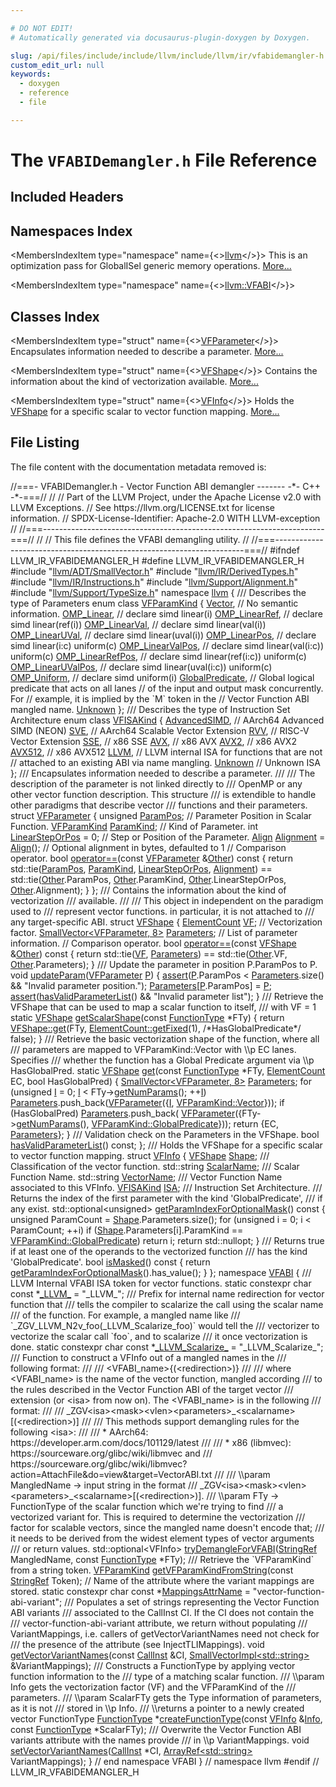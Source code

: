 ```yaml
---

# DO NOT EDIT!
# Automatically generated via docusaurus-plugin-doxygen by Doxygen.

slug: /api/files/include/include/llvm/include/llvm/ir/vfabidemangler-h
custom_edit_url: null
keywords:
  - doxygen
  - reference
  - file

---
```





# The `VFABIDemangler.h` File Reference

<DoxygenPage pluginConfig={pluginConfig}>



## Included Headers

<IncludesList>
<IncludesListItem
  filePath="llvm/ADT/SmallVector.h"
  permalink="/docs/api/files/include/include/llvm/include/llvm/adt/smallvector-h"
  isLocal="true" />
<IncludesListItem
  filePath="llvm/IR/DerivedTypes.h"
  permalink="/docs/api/files/include/include/llvm/include/llvm/ir/derivedtypes-h"
  isLocal="true" />
<IncludesListItem
  filePath="llvm/IR/Instructions.h"
  permalink="/docs/api/files/include/include/llvm/include/llvm/ir/instructions-h"
  isLocal="true" />
<IncludesListItem
  filePath="llvm/Support/Alignment.h"
  permalink="/docs/api/files/include/include/llvm/include/llvm/support/alignment-h"
  isLocal="true" />
<IncludesListItem
  filePath="llvm/Support/TypeSize.h"
  permalink="/docs/api/files/include/include/llvm/include/llvm/support/typesize-h"
  isLocal="true" />
</IncludesList>

## Namespaces Index

<MembersIndex>

<MembersIndexItem
  type="namespace"
  name={<><a href="/docs/api/namespaces/llvm">llvm</a></>}>
This is an optimization pass for GlobalISel generic memory operations. <a href="/docs/api/namespaces/llvm/#details">More...</a>
</MembersIndexItem>

<MembersIndexItem
  type="namespace"
  name={<><a href="/docs/api/namespaces/llvm/vfabi">llvm::VFABI</a></>}>
</MembersIndexItem>

</MembersIndex>

## Classes Index

<MembersIndex>

<MembersIndexItem
  type="struct"
  name={<><a href="/docs/api/structs/llvm/vfparameter">VFParameter</a></>}>
Encapsulates information needed to describe a parameter. <a href="/docs/api/structs/llvm/vfparameter/#details">More...</a>
</MembersIndexItem>

<MembersIndexItem
  type="struct"
  name={<><a href="/docs/api/structs/llvm/vfshape">VFShape</a></>}>
Contains the information about the kind of vectorization available. <a href="/docs/api/structs/llvm/vfshape/#details">More...</a>
</MembersIndexItem>

<MembersIndexItem
  type="struct"
  name={<><a href="/docs/api/structs/llvm/vfinfo">VFInfo</a></>}>
Holds the <a href="/docs/api/structs/llvm/vfshape">VFShape</a> for a specific scalar to vector function mapping. <a href="/docs/api/structs/llvm/vfinfo/#details">More...</a>
</MembersIndexItem>

</MembersIndex>


## File Listing

The file content with the documentation metadata removed is:

<ProgramListing>

<Link id="l00001" /><CodeLine lineNumber="1"><Highlight kind="comment">//===- VFABIDemangler.h - Vector Function ABI demangler ------- -&#42;- C++ -&#42;-===//</Highlight><Highlight kind="normal"></Highlight></CodeLine>
<Link id="l00002" /><CodeLine lineNumber="2"><Highlight kind="normal"></Highlight><Highlight kind="comment">//</Highlight><Highlight kind="normal"></Highlight></CodeLine>
<Link id="l00003" /><CodeLine lineNumber="3"><Highlight kind="normal"></Highlight><Highlight kind="comment">// Part of the LLVM Project, under the Apache License v2.0 with LLVM Exceptions.</Highlight><Highlight kind="normal"></Highlight></CodeLine>
<Link id="l00004" /><CodeLine lineNumber="4"><Highlight kind="normal"></Highlight><Highlight kind="comment">// See https://llvm.org/LICENSE.txt for license information.</Highlight><Highlight kind="normal"></Highlight></CodeLine>
<Link id="l00005" /><CodeLine lineNumber="5"><Highlight kind="normal"></Highlight><Highlight kind="comment">// SPDX-License-Identifier: Apache-2.0 WITH LLVM-exception</Highlight><Highlight kind="normal"></Highlight></CodeLine>
<Link id="l00006" /><CodeLine lineNumber="6"><Highlight kind="normal"></Highlight><Highlight kind="comment">//</Highlight><Highlight kind="normal"></Highlight></CodeLine>
<Link id="l00007" /><CodeLine lineNumber="7"><Highlight kind="normal"></Highlight><Highlight kind="comment">//===----------------------------------------------------------------------===//</Highlight><Highlight kind="normal"></Highlight></CodeLine>
<Link id="l00008" /><CodeLine lineNumber="8"><Highlight kind="normal"></Highlight><Highlight kind="comment">//</Highlight><Highlight kind="normal"></Highlight></CodeLine>
<Link id="l00009" /><CodeLine lineNumber="9"><Highlight kind="normal"></Highlight><Highlight kind="comment">// This file defines the VFABI demangling utility.</Highlight><Highlight kind="normal"></Highlight></CodeLine>
<Link id="l00010" /><CodeLine lineNumber="10"><Highlight kind="normal"></Highlight><Highlight kind="comment">//</Highlight><Highlight kind="normal"></Highlight></CodeLine>
<Link id="l00011" /><CodeLine lineNumber="11"><Highlight kind="normal"></Highlight><Highlight kind="comment">//===----------------------------------------------------------------------===//</Highlight><Highlight kind="normal"></Highlight></CodeLine>
<Link id="l00012" /><CodeLine lineNumber="12"><Highlight kind="normal"></Highlight></CodeLine>
<Link id="l00013" /><CodeLine lineNumber="13"><Highlight kind="normal"></Highlight><Highlight kind="preprocessor">#ifndef LLVM&#95;IR&#95;VFABIDEMANGLER&#95;H</Highlight><Highlight kind="normal"></Highlight></CodeLine>
<Link id="l00014" /><CodeLine lineNumber="14"><Highlight kind="normal"></Highlight><Highlight kind="preprocessor">#define LLVM&#95;IR&#95;VFABIDEMANGLER&#95;H</Highlight><Highlight kind="normal"></Highlight></CodeLine>
<Link id="l00015" /><CodeLine lineNumber="15"><Highlight kind="normal"></Highlight></CodeLine>
<Link id="l00016" /><CodeLine lineNumber="16"><Highlight kind="normal"></Highlight><Highlight kind="preprocessor">#include &quot;<a href="/docs/api/files/include/include/llvm/include/llvm/adt/smallvector-h">llvm/ADT/SmallVector.h</a>&quot;</Highlight><Highlight kind="normal"></Highlight></CodeLine>
<Link id="l00017" /><CodeLine lineNumber="17"><Highlight kind="normal"></Highlight><Highlight kind="preprocessor">#include &quot;<a href="/docs/api/files/include/include/llvm/include/llvm/ir/derivedtypes-h">llvm/IR/DerivedTypes.h</a>&quot;</Highlight><Highlight kind="normal"></Highlight></CodeLine>
<Link id="l00018" /><CodeLine lineNumber="18"><Highlight kind="normal"></Highlight><Highlight kind="preprocessor">#include &quot;<a href="/docs/api/files/include/include/llvm/include/llvm/ir/instructions-h">llvm/IR/Instructions.h</a>&quot;</Highlight><Highlight kind="normal"></Highlight></CodeLine>
<Link id="l00019" /><CodeLine lineNumber="19"><Highlight kind="normal"></Highlight><Highlight kind="preprocessor">#include &quot;<a href="/docs/api/files/include/include/llvm/include/llvm/support/alignment-h">llvm/Support/Alignment.h</a>&quot;</Highlight><Highlight kind="normal"></Highlight></CodeLine>
<Link id="l00020" /><CodeLine lineNumber="20"><Highlight kind="normal"></Highlight><Highlight kind="preprocessor">#include &quot;<a href="/docs/api/files/include/include/llvm/include/llvm/support/typesize-h">llvm/Support/TypeSize.h</a>&quot;</Highlight><Highlight kind="normal"></Highlight></CodeLine>
<Link id="l00021" /><CodeLine lineNumber="21"><Highlight kind="normal"></Highlight></CodeLine>
<Link id="l00022" /><CodeLine lineNumber="22"><Highlight kind="normal"></Highlight><Highlight kind="keyword">namespace </Highlight><Highlight kind="normal"><a href="/docs/api/namespaces/llvm">llvm</a> &#123;</Highlight></CodeLine>
<Link id="l00023" /><CodeLine lineNumber="23"><Highlight kind="normal"></Highlight><Highlight kind="comment"></Highlight></CodeLine>
<Link id="l00024" /><CodeLine lineNumber="24"><Highlight kind="comment">/// Describes the type of Parameters</Highlight><Highlight kind="normal"></Highlight></CodeLine>
<Link id="l00025" /><CodeLine lineNumber="25" lineLink="/docs/api/namespaces/llvm/#add480f2ed87faa59c16d4c01ffb4bf39"><Highlight kind="normal"></Highlight><Highlight kind="keyword">enum class</Highlight><Highlight kind="normal"> <a href="/docs/api/namespaces/llvm/#add480f2ed87faa59c16d4c01ffb4bf39">VFParamKind</a> &#123;</Highlight></CodeLine>
<Link id="l00026" /><CodeLine lineNumber="26" lineLink="/docs/api/namespaces/llvm/#add480f2ed87faa59c16d4c01ffb4bf39a57dea6f5039281b7fee517fc43bf3110"><Highlight kind="normal">  <a href="/docs/api/namespaces/llvm/#add480f2ed87faa59c16d4c01ffb4bf39a57dea6f5039281b7fee517fc43bf3110">Vector</a>,            </Highlight><Highlight kind="comment">// No semantic information.</Highlight><Highlight kind="normal"></Highlight></CodeLine>
<Link id="l00027" /><CodeLine lineNumber="27" lineLink="/docs/api/namespaces/llvm/#add480f2ed87faa59c16d4c01ffb4bf39a16454c62ab71c641dedda0971980c9d5"><Highlight kind="normal">  <a href="/docs/api/namespaces/llvm/#add480f2ed87faa59c16d4c01ffb4bf39a16454c62ab71c641dedda0971980c9d5">OMP&#95;Linear</a>,        </Highlight><Highlight kind="comment">// declare simd linear(i)</Highlight><Highlight kind="normal"></Highlight></CodeLine>
<Link id="l00028" /><CodeLine lineNumber="28" lineLink="/docs/api/namespaces/llvm/#add480f2ed87faa59c16d4c01ffb4bf39a1177c82a038df4f925f122e45c6da0fa"><Highlight kind="normal">  <a href="/docs/api/namespaces/llvm/#add480f2ed87faa59c16d4c01ffb4bf39a1177c82a038df4f925f122e45c6da0fa">OMP&#95;LinearRef</a>,     </Highlight><Highlight kind="comment">// declare simd linear(ref(i))</Highlight><Highlight kind="normal"></Highlight></CodeLine>
<Link id="l00029" /><CodeLine lineNumber="29" lineLink="/docs/api/namespaces/llvm/#add480f2ed87faa59c16d4c01ffb4bf39a33c412d71677159e382a0a8cd9408d8a"><Highlight kind="normal">  <a href="/docs/api/namespaces/llvm/#add480f2ed87faa59c16d4c01ffb4bf39a33c412d71677159e382a0a8cd9408d8a">OMP&#95;LinearVal</a>,     </Highlight><Highlight kind="comment">// declare simd linear(val(i))</Highlight><Highlight kind="normal"></Highlight></CodeLine>
<Link id="l00030" /><CodeLine lineNumber="30" lineLink="/docs/api/namespaces/llvm/#add480f2ed87faa59c16d4c01ffb4bf39acb8cf9f2514a0c9c419bbe481cd6043c"><Highlight kind="normal">  <a href="/docs/api/namespaces/llvm/#add480f2ed87faa59c16d4c01ffb4bf39acb8cf9f2514a0c9c419bbe481cd6043c">OMP&#95;LinearUVal</a>,    </Highlight><Highlight kind="comment">// declare simd linear(uval(i))</Highlight><Highlight kind="normal"></Highlight></CodeLine>
<Link id="l00031" /><CodeLine lineNumber="31" lineLink="/docs/api/namespaces/llvm/#add480f2ed87faa59c16d4c01ffb4bf39aaec63779faad458a0dc8cbd703de79cd"><Highlight kind="normal">  <a href="/docs/api/namespaces/llvm/#add480f2ed87faa59c16d4c01ffb4bf39aaec63779faad458a0dc8cbd703de79cd">OMP&#95;LinearPos</a>,     </Highlight><Highlight kind="comment">// declare simd linear(i:c) uniform(c)</Highlight><Highlight kind="normal"></Highlight></CodeLine>
<Link id="l00032" /><CodeLine lineNumber="32" lineLink="/docs/api/namespaces/llvm/#add480f2ed87faa59c16d4c01ffb4bf39ab5212d79459110e59ba16ff486f4a75a"><Highlight kind="normal">  <a href="/docs/api/namespaces/llvm/#add480f2ed87faa59c16d4c01ffb4bf39ab5212d79459110e59ba16ff486f4a75a">OMP&#95;LinearValPos</a>,  </Highlight><Highlight kind="comment">// declare simd linear(val(i:c)) uniform(c)</Highlight><Highlight kind="normal"></Highlight></CodeLine>
<Link id="l00033" /><CodeLine lineNumber="33" lineLink="/docs/api/namespaces/llvm/#add480f2ed87faa59c16d4c01ffb4bf39ab411a051b5361e5fecaebbc0c09c5a32"><Highlight kind="normal">  <a href="/docs/api/namespaces/llvm/#add480f2ed87faa59c16d4c01ffb4bf39ab411a051b5361e5fecaebbc0c09c5a32">OMP&#95;LinearRefPos</a>,  </Highlight><Highlight kind="comment">// declare simd linear(ref(i:c)) uniform(c)</Highlight><Highlight kind="normal"></Highlight></CodeLine>
<Link id="l00034" /><CodeLine lineNumber="34" lineLink="/docs/api/namespaces/llvm/#add480f2ed87faa59c16d4c01ffb4bf39a3cb8b4a8b5f2ae8ebd7564386cf178c4"><Highlight kind="normal">  <a href="/docs/api/namespaces/llvm/#add480f2ed87faa59c16d4c01ffb4bf39a3cb8b4a8b5f2ae8ebd7564386cf178c4">OMP&#95;LinearUValPos</a>, </Highlight><Highlight kind="comment">// declare simd linear(uval(i:c)) uniform(c)</Highlight><Highlight kind="normal"></Highlight></CodeLine>
<Link id="l00035" /><CodeLine lineNumber="35" lineLink="/docs/api/namespaces/llvm/#add480f2ed87faa59c16d4c01ffb4bf39acbf35bbdad5d09f9072d0e83e78e90e4"><Highlight kind="normal">  <a href="/docs/api/namespaces/llvm/#add480f2ed87faa59c16d4c01ffb4bf39acbf35bbdad5d09f9072d0e83e78e90e4">OMP&#95;Uniform</a>,       </Highlight><Highlight kind="comment">// declare simd uniform(i)</Highlight><Highlight kind="normal"></Highlight></CodeLine>
<Link id="l00036" /><CodeLine lineNumber="36" lineLink="/docs/api/namespaces/llvm/#add480f2ed87faa59c16d4c01ffb4bf39adf3e3249ad10ccf5bf901eb83c105cc3"><Highlight kind="normal">  <a href="/docs/api/namespaces/llvm/#add480f2ed87faa59c16d4c01ffb4bf39adf3e3249ad10ccf5bf901eb83c105cc3">GlobalPredicate</a>,   </Highlight><Highlight kind="comment">// Global logical predicate that acts on all lanes</Highlight><Highlight kind="normal"></Highlight></CodeLine>
<Link id="l00037" /><CodeLine lineNumber="37"><Highlight kind="normal">                     </Highlight><Highlight kind="comment">// of the input and output mask concurrently. For</Highlight><Highlight kind="normal"></Highlight></CodeLine>
<Link id="l00038" /><CodeLine lineNumber="38"><Highlight kind="normal">                     </Highlight><Highlight kind="comment">// example, it is implied by the &#96;M&#96; token in the</Highlight><Highlight kind="normal"></Highlight></CodeLine>
<Link id="l00039" /><CodeLine lineNumber="39"><Highlight kind="normal">                     </Highlight><Highlight kind="comment">// Vector Function ABI mangled name.</Highlight><Highlight kind="normal"></Highlight></CodeLine>
<Link id="l00040" /><CodeLine lineNumber="40" lineLink="/docs/api/namespaces/llvm/#add480f2ed87faa59c16d4c01ffb4bf39a88183b946cc5f0e8c96b2e66e1c74a7e"><Highlight kind="normal">  <a href="/docs/api/namespaces/llvm/#a0ba893e7dc00f439ef557e79f12e899fa88183b946cc5f0e8c96b2e66e1c74a7e">Unknown</a></Highlight></CodeLine>
<Link id="l00041" /><CodeLine lineNumber="41"><Highlight kind="normal">&#125;;</Highlight></CodeLine>
<Link id="l00042" /><CodeLine lineNumber="42"><Highlight kind="normal"></Highlight><Highlight kind="comment"></Highlight></CodeLine>
<Link id="l00043" /><CodeLine lineNumber="43"><Highlight kind="comment">/// Describes the type of Instruction Set Architecture</Highlight><Highlight kind="normal"></Highlight></CodeLine>
<Link id="l00044" /><CodeLine lineNumber="44" lineLink="/docs/api/namespaces/llvm/#abe2c24a8dc2fb979e8e54e15f088169c"><Highlight kind="normal"></Highlight><Highlight kind="keyword">enum class</Highlight><Highlight kind="normal"> <a href="/docs/api/namespaces/llvm/#abe2c24a8dc2fb979e8e54e15f088169c">VFISAKind</a> &#123;</Highlight></CodeLine>
<Link id="l00045" /><CodeLine lineNumber="45" lineLink="/docs/api/namespaces/llvm/#abe2c24a8dc2fb979e8e54e15f088169ca999042bd3d6c9b2d8946fb6fcb7bf183"><Highlight kind="normal">  <a href="/docs/api/namespaces/llvm/#abe2c24a8dc2fb979e8e54e15f088169ca999042bd3d6c9b2d8946fb6fcb7bf183">AdvancedSIMD</a>, </Highlight><Highlight kind="comment">// AArch64 Advanced SIMD (NEON)</Highlight><Highlight kind="normal"></Highlight></CodeLine>
<Link id="l00046" /><CodeLine lineNumber="46" lineLink="/docs/api/namespaces/llvm/#abe2c24a8dc2fb979e8e54e15f088169ca8a880ec3350518f78cffab1bd18e97ba"><Highlight kind="normal">  <a href="/docs/api/namespaces/llvm/#abe2c24a8dc2fb979e8e54e15f088169ca8a880ec3350518f78cffab1bd18e97ba">SVE</a>,          </Highlight><Highlight kind="comment">// AArch64 Scalable Vector Extension</Highlight><Highlight kind="normal"></Highlight></CodeLine>
<Link id="l00047" /><CodeLine lineNumber="47" lineLink="/docs/api/namespaces/llvm/#abe2c24a8dc2fb979e8e54e15f088169ca2ce62e1cd502db9d1a7a8295164f6584"><Highlight kind="normal">  <a href="/docs/api/namespaces/llvm/#abe2c24a8dc2fb979e8e54e15f088169ca2ce62e1cd502db9d1a7a8295164f6584">RVV</a>,          </Highlight><Highlight kind="comment">// RISC-V Vector Extension</Highlight><Highlight kind="normal"></Highlight></CodeLine>
<Link id="l00048" /><CodeLine lineNumber="48" lineLink="/docs/api/namespaces/llvm/#abe2c24a8dc2fb979e8e54e15f088169ca5fc53fc8197865c63285f74b1e147013"><Highlight kind="normal">  <a href="/docs/api/namespaces/llvm/#abe2c24a8dc2fb979e8e54e15f088169ca5fc53fc8197865c63285f74b1e147013">SSE</a>,          </Highlight><Highlight kind="comment">// x86 SSE</Highlight><Highlight kind="normal"></Highlight></CodeLine>
<Link id="l00049" /><CodeLine lineNumber="49" lineLink="/docs/api/namespaces/llvm/#abe2c24a8dc2fb979e8e54e15f088169ca4863502abea45861b9ed022e66d66cb2"><Highlight kind="normal">  <a href="/docs/api/namespaces/llvm/#abe2c24a8dc2fb979e8e54e15f088169ca4863502abea45861b9ed022e66d66cb2">AVX</a>,          </Highlight><Highlight kind="comment">// x86 AVX</Highlight><Highlight kind="normal"></Highlight></CodeLine>
<Link id="l00050" /><CodeLine lineNumber="50" lineLink="/docs/api/namespaces/llvm/#abe2c24a8dc2fb979e8e54e15f088169caee6ecd3e091cdefd02e783f9b9869388"><Highlight kind="normal">  <a href="/docs/api/namespaces/llvm/#abe2c24a8dc2fb979e8e54e15f088169caee6ecd3e091cdefd02e783f9b9869388">AVX2</a>,         </Highlight><Highlight kind="comment">// x86 AVX2</Highlight><Highlight kind="normal"></Highlight></CodeLine>
<Link id="l00051" /><CodeLine lineNumber="51" lineLink="/docs/api/namespaces/llvm/#abe2c24a8dc2fb979e8e54e15f088169ca5f8acb5068c8c8db7b2a4069bd17d9fd"><Highlight kind="normal">  <a href="/docs/api/namespaces/llvm/#abe2c24a8dc2fb979e8e54e15f088169ca5f8acb5068c8c8db7b2a4069bd17d9fd">AVX512</a>,       </Highlight><Highlight kind="comment">// x86 AVX512</Highlight><Highlight kind="normal"></Highlight></CodeLine>
<Link id="l00052" /><CodeLine lineNumber="52" lineLink="/docs/api/namespaces/llvm/#abe2c24a8dc2fb979e8e54e15f088169ca66a0128ad08b2053e4809e07fe05728c"><Highlight kind="normal">  <a href="/docs/api/namespaces/llvm/#abe2c24a8dc2fb979e8e54e15f088169ca66a0128ad08b2053e4809e07fe05728c">LLVM</a>,         </Highlight><Highlight kind="comment">// LLVM internal ISA for functions that are not</Highlight><Highlight kind="normal"></Highlight></CodeLine>
<Link id="l00053" /><CodeLine lineNumber="53"><Highlight kind="normal">  </Highlight><Highlight kind="comment">// attached to an existing ABI via name mangling.</Highlight><Highlight kind="normal"></Highlight></CodeLine>
<Link id="l00054" /><CodeLine lineNumber="54" lineLink="/docs/api/namespaces/llvm/#abe2c24a8dc2fb979e8e54e15f088169ca88183b946cc5f0e8c96b2e66e1c74a7e"><Highlight kind="normal">  <a href="/docs/api/namespaces/llvm/#a0ba893e7dc00f439ef557e79f12e899fa88183b946cc5f0e8c96b2e66e1c74a7e">Unknown</a> </Highlight><Highlight kind="comment">// Unknown ISA</Highlight><Highlight kind="normal"></Highlight></CodeLine>
<Link id="l00055" /><CodeLine lineNumber="55"><Highlight kind="normal">&#125;;</Highlight></CodeLine>
<Link id="l00056" /><CodeLine lineNumber="56"><Highlight kind="normal"></Highlight><Highlight kind="comment"></Highlight></CodeLine>
<Link id="l00057" /><CodeLine lineNumber="57"><Highlight kind="comment">/// Encapsulates information needed to describe a parameter.</Highlight></CodeLine>
<Link id="l00058" /><CodeLine lineNumber="58"><Highlight kind="comment">///</Highlight></CodeLine>
<Link id="l00059" /><CodeLine lineNumber="59"><Highlight kind="comment">/// The description of the parameter is not linked directly to</Highlight></CodeLine>
<Link id="l00060" /><CodeLine lineNumber="60"><Highlight kind="comment">/// OpenMP or any other vector function description. This structure</Highlight></CodeLine>
<Link id="l00061" /><CodeLine lineNumber="61"><Highlight kind="comment">/// is extendible to handle other paradigms that describe vector</Highlight></CodeLine>
<Link id="l00062" /><CodeLine lineNumber="62"><Highlight kind="comment">/// functions and their parameters.</Highlight><Highlight kind="normal"></Highlight></CodeLine>
<Link id="l00063" /><CodeLine lineNumber="63" lineLink="/docs/api/structs/llvm/vfparameter"><Highlight kind="normal"></Highlight><Highlight kind="keyword">struct </Highlight><Highlight kind="normal"><a href="/docs/api/structs/llvm/vfparameter">VFParameter</a> &#123;</Highlight></CodeLine>
<Link id="l00064" /><CodeLine lineNumber="64" lineLink="/docs/api/structs/llvm/vfparameter/#a967df74e8d0246a66ca1a27ba50daa8a"><Highlight kind="normal">  </Highlight><Highlight kind="keywordtype">unsigned</Highlight><Highlight kind="normal"> <a href="/docs/api/structs/llvm/vfparameter/#a967df74e8d0246a66ca1a27ba50daa8a">ParamPos</a>;         </Highlight><Highlight kind="comment">// Parameter Position in Scalar Function.</Highlight><Highlight kind="normal"></Highlight></CodeLine>
<Link id="l00065" /><CodeLine lineNumber="65" lineLink="/docs/api/structs/llvm/vfparameter/#a8c8f86edc9db58476d6b16903cd403ac"><Highlight kind="normal">  <a href="/docs/api/namespaces/llvm/#add480f2ed87faa59c16d4c01ffb4bf39">VFParamKind</a> <a href="/docs/api/structs/llvm/vfparameter/#a8c8f86edc9db58476d6b16903cd403ac">ParamKind</a>;     </Highlight><Highlight kind="comment">// Kind of Parameter.</Highlight><Highlight kind="normal"></Highlight></CodeLine>
<Link id="l00066" /><CodeLine lineNumber="66" lineLink="/docs/api/structs/llvm/vfparameter/#a55f4f41d21dba4ac5064e0b93224a4bf"><Highlight kind="normal">  </Highlight><Highlight kind="keywordtype">int</Highlight><Highlight kind="normal"> <a href="/docs/api/structs/llvm/vfparameter/#a55f4f41d21dba4ac5064e0b93224a4bf">LinearStepOrPos</a> = 0;   </Highlight><Highlight kind="comment">// Step or Position of the Parameter.</Highlight><Highlight kind="normal"></Highlight></CodeLine>
<Link id="l00067" /><CodeLine lineNumber="67" lineLink="/docs/api/structs/llvm/vfparameter/#a94f0b487dcd5db6130afd9ad8c46c091"><Highlight kind="normal">  <a href="/docs/api/structs/llvm/align">Align</a> <a href="/docs/api/structs/llvm/vfparameter/#a94f0b487dcd5db6130afd9ad8c46c091">Alignment</a> = <a href="/docs/api/structs/llvm/align">Align</a>(); </Highlight><Highlight kind="comment">// Optional alignment in bytes, defaulted to 1</Highlight><Highlight kind="normal"></Highlight></CodeLine>
<Link id="l00068" /><CodeLine lineNumber="68"><Highlight kind="normal"></Highlight></CodeLine>
<Link id="l00069" /><CodeLine lineNumber="69"><Highlight kind="normal">  </Highlight><Highlight kind="comment">// Comparison operator.</Highlight><Highlight kind="normal"></Highlight></CodeLine>
<Link id="l00070" /><CodeLine lineNumber="70" lineLink="/docs/api/structs/llvm/vfparameter/#a7830a41f82d37336f5fe8d9d76638745"><Highlight kind="normal">  </Highlight><Highlight kind="keywordtype">bool</Highlight><Highlight kind="normal"> <a href="/docs/api/structs/llvm/vfparameter/#a7830a41f82d37336f5fe8d9d76638745">operator==</a>(</Highlight><Highlight kind="keyword">const</Highlight><Highlight kind="normal"> <a href="/docs/api/structs/llvm/vfparameter">VFParameter</a> &amp;<a href="/docs/api/namespaces/llvm/#a9eb4f5b98b70ee4fab9614ed58282c1fa6311ae17c1ee52b36e68aaf4ad066387">Other</a>)</Highlight><Highlight kind="keyword"> const </Highlight><Highlight kind="normal">&#123;</Highlight></CodeLine>
<Link id="l00071" /><CodeLine lineNumber="71"><Highlight kind="normal">    </Highlight><Highlight kind="keywordflow">return</Highlight><Highlight kind="normal"> std::tie(<a href="/docs/api/structs/llvm/vfparameter/#a967df74e8d0246a66ca1a27ba50daa8a">ParamPos</a>, <a href="/docs/api/structs/llvm/vfparameter/#a8c8f86edc9db58476d6b16903cd403ac">ParamKind</a>, <a href="/docs/api/structs/llvm/vfparameter/#a55f4f41d21dba4ac5064e0b93224a4bf">LinearStepOrPos</a>, <a href="/docs/api/structs/llvm/vfparameter/#a94f0b487dcd5db6130afd9ad8c46c091">Alignment</a>) ==</Highlight></CodeLine>
<Link id="l00072" /><CodeLine lineNumber="72"><Highlight kind="normal">           std::tie(<a href="/docs/api/namespaces/llvm/#a9eb4f5b98b70ee4fab9614ed58282c1fa6311ae17c1ee52b36e68aaf4ad066387">Other</a>.ParamPos, <a href="/docs/api/namespaces/llvm/#a9eb4f5b98b70ee4fab9614ed58282c1fa6311ae17c1ee52b36e68aaf4ad066387">Other</a>.ParamKind, <a href="/docs/api/namespaces/llvm/#a9eb4f5b98b70ee4fab9614ed58282c1fa6311ae17c1ee52b36e68aaf4ad066387">Other</a>.LinearStepOrPos,</Highlight></CodeLine>
<Link id="l00073" /><CodeLine lineNumber="73"><Highlight kind="normal">                    <a href="/docs/api/namespaces/llvm/#a9eb4f5b98b70ee4fab9614ed58282c1fa6311ae17c1ee52b36e68aaf4ad066387">Other</a>.Alignment);</Highlight></CodeLine>
<Link id="l00074" /><CodeLine lineNumber="74"><Highlight kind="normal">  &#125;</Highlight></CodeLine>
<Link id="l00075" /><CodeLine lineNumber="75"><Highlight kind="normal">&#125;;</Highlight></CodeLine>
<Link id="l00076" /><CodeLine lineNumber="76"><Highlight kind="normal"></Highlight><Highlight kind="comment"></Highlight></CodeLine>
<Link id="l00077" /><CodeLine lineNumber="77"><Highlight kind="comment">/// Contains the information about the kind of vectorization</Highlight></CodeLine>
<Link id="l00078" /><CodeLine lineNumber="78"><Highlight kind="comment">/// available.</Highlight></CodeLine>
<Link id="l00079" /><CodeLine lineNumber="79"><Highlight kind="comment">///</Highlight></CodeLine>
<Link id="l00080" /><CodeLine lineNumber="80"><Highlight kind="comment">/// This object in independent on the paradigm used to</Highlight></CodeLine>
<Link id="l00081" /><CodeLine lineNumber="81"><Highlight kind="comment">/// represent vector functions. in particular, it is not attached to</Highlight></CodeLine>
<Link id="l00082" /><CodeLine lineNumber="82"><Highlight kind="comment">/// any target-specific ABI.</Highlight><Highlight kind="normal"></Highlight></CodeLine>
<Link id="l00083" /><CodeLine lineNumber="83" lineLink="/docs/api/structs/llvm/vfshape"><Highlight kind="normal"></Highlight><Highlight kind="keyword">struct </Highlight><Highlight kind="normal"><a href="/docs/api/structs/llvm/vfshape">VFShape</a> &#123;</Highlight></CodeLine>
<Link id="l00084" /><CodeLine lineNumber="84" lineLink="/docs/api/structs/llvm/vfshape/#a77688fcf1805363e5914276b0d491b63"><Highlight kind="normal">  <a href="/docs/api/classes/llvm/elementcount">ElementCount</a> <a href="/docs/api/structs/llvm/vfshape/#a77688fcf1805363e5914276b0d491b63">VF</a>;                        </Highlight><Highlight kind="comment">// Vectorization factor.</Highlight><Highlight kind="normal"></Highlight></CodeLine>
<Link id="l00085" /><CodeLine lineNumber="85" lineLink="/docs/api/structs/llvm/vfshape/#a82591e3e596fe99aebc1e2f3316ef41c"><Highlight kind="normal">  <a href="/docs/api/classes/llvm/smallvector">SmallVector&lt;VFParameter, 8&gt;</a> <a href="/docs/api/structs/llvm/vfshape/#a82591e3e596fe99aebc1e2f3316ef41c">Parameters</a>; </Highlight><Highlight kind="comment">// List of parameter information.</Highlight><Highlight kind="normal"></Highlight></CodeLine>
<Link id="l00086" /><CodeLine lineNumber="86"><Highlight kind="normal">  </Highlight><Highlight kind="comment">// Comparison operator.</Highlight><Highlight kind="normal"></Highlight></CodeLine>
<Link id="l00087" /><CodeLine lineNumber="87" lineLink="/docs/api/structs/llvm/vfshape/#aea3cb55414569157978afce988b13659"><Highlight kind="normal">  </Highlight><Highlight kind="keywordtype">bool</Highlight><Highlight kind="normal"> <a href="/docs/api/structs/llvm/vfshape/#aea3cb55414569157978afce988b13659">operator==</a>(</Highlight><Highlight kind="keyword">const</Highlight><Highlight kind="normal"> <a href="/docs/api/structs/llvm/vfshape">VFShape</a> &amp;<a href="/docs/api/namespaces/llvm/#a9eb4f5b98b70ee4fab9614ed58282c1fa6311ae17c1ee52b36e68aaf4ad066387">Other</a>)</Highlight><Highlight kind="keyword"> const </Highlight><Highlight kind="normal">&#123;</Highlight></CodeLine>
<Link id="l00088" /><CodeLine lineNumber="88"><Highlight kind="normal">    </Highlight><Highlight kind="keywordflow">return</Highlight><Highlight kind="normal"> std::tie(<a href="/docs/api/structs/llvm/vfshape/#a77688fcf1805363e5914276b0d491b63">VF</a>, <a href="/docs/api/structs/llvm/vfshape/#a82591e3e596fe99aebc1e2f3316ef41c">Parameters</a>) == std::tie(<a href="/docs/api/namespaces/llvm/#a9eb4f5b98b70ee4fab9614ed58282c1fa6311ae17c1ee52b36e68aaf4ad066387">Other</a>.VF, <a href="/docs/api/namespaces/llvm/#a9eb4f5b98b70ee4fab9614ed58282c1fa6311ae17c1ee52b36e68aaf4ad066387">Other</a>.Parameters);</Highlight></CodeLine>
<Link id="l00089" /><CodeLine lineNumber="89"><Highlight kind="normal">  &#125;</Highlight></CodeLine>
<Link id="l00090" /><CodeLine lineNumber="90"><Highlight kind="normal"></Highlight><Highlight kind="comment"></Highlight></CodeLine>
<Link id="l00091" /><CodeLine lineNumber="91"><Highlight kind="comment">  /// Update the parameter in position P.ParamPos to P.</Highlight><Highlight kind="normal"></Highlight></CodeLine>
<Link id="l00092" /><CodeLine lineNumber="92" lineLink="/docs/api/structs/llvm/vfshape/#a7ac579f061e62acfe262be1d1906eea2"><Highlight kind="normal">  </Highlight><Highlight kind="keywordtype">void</Highlight><Highlight kind="normal"> <a href="/docs/api/structs/llvm/vfshape/#a7ac579f061e62acfe262be1d1906eea2">updateParam</a>(<a href="/docs/api/structs/llvm/vfparameter">VFParameter</a> <a href="/docs/api/files/lib/lib/option/option-cpp/#a04665169063c8ca1f2ea96c27fc7c2b2">P</a>) &#123;</Highlight></CodeLine>
<Link id="l00093" /><CodeLine lineNumber="93"><Highlight kind="normal">    <a href="/docs/api/files/lib/lib/target/lib/target/amdgpu/silowercontrolflow-cpp/#a4868c5d81c5ccc98c47aeab6244346a0">assert</a>(<a href="/docs/api/files/lib/lib/option/option-cpp/#a04665169063c8ca1f2ea96c27fc7c2b2">P</a>.ParamPos &lt; <a href="/docs/api/structs/llvm/vfshape/#a82591e3e596fe99aebc1e2f3316ef41c">Parameters</a>.size() &amp;&amp; </Highlight><Highlight kind="stringliteral">&quot;Invalid parameter position.&quot;</Highlight><Highlight kind="normal">);</Highlight></CodeLine>
<Link id="l00094" /><CodeLine lineNumber="94"><Highlight kind="normal">    <a href="/docs/api/structs/llvm/vfshape/#a82591e3e596fe99aebc1e2f3316ef41c">Parameters</a>&#91;<a href="/docs/api/files/lib/lib/option/option-cpp/#a04665169063c8ca1f2ea96c27fc7c2b2">P</a>.ParamPos&#93; = <a href="/docs/api/files/lib/lib/option/option-cpp/#a04665169063c8ca1f2ea96c27fc7c2b2">P</a>;</Highlight></CodeLine>
<Link id="l00095" /><CodeLine lineNumber="95"><Highlight kind="normal">    <a href="/docs/api/files/lib/lib/target/lib/target/amdgpu/silowercontrolflow-cpp/#a4868c5d81c5ccc98c47aeab6244346a0">assert</a>(<a href="/docs/api/structs/llvm/vfshape/#a73ecf8e2dc91bc82db95710da747b5ab">hasValidParameterList</a>() &amp;&amp; </Highlight><Highlight kind="stringliteral">&quot;Invalid parameter list&quot;</Highlight><Highlight kind="normal">);</Highlight></CodeLine>
<Link id="l00096" /><CodeLine lineNumber="96"><Highlight kind="normal">  &#125;</Highlight></CodeLine>
<Link id="l00097" /><CodeLine lineNumber="97"><Highlight kind="normal"></Highlight><Highlight kind="comment"></Highlight></CodeLine>
<Link id="l00098" /><CodeLine lineNumber="98"><Highlight kind="comment">  /// Retrieve the VFShape that can be used to map a scalar function to itself,</Highlight></CodeLine>
<Link id="l00099" /><CodeLine lineNumber="99"><Highlight kind="comment">  /// with VF = 1</Highlight><Highlight kind="normal"></Highlight></CodeLine>
<Link id="l00100" /><CodeLine lineNumber="100" lineLink="/docs/api/structs/llvm/vfshape/#ac7db4cdbe016c25c229740fceb0bd2a1"><Highlight kind="normal">  </Highlight><Highlight kind="keyword">static</Highlight><Highlight kind="normal"> <a href="/docs/api/structs/llvm/vfshape">VFShape</a> <a href="/docs/api/structs/llvm/vfshape/#ac7db4cdbe016c25c229740fceb0bd2a1">getScalarShape</a>(</Highlight><Highlight kind="keyword">const</Highlight><Highlight kind="normal"> <a href="/docs/api/classes/llvm/functiontype">FunctionType</a> &#42;FTy) &#123;</Highlight></CodeLine>
<Link id="l00101" /><CodeLine lineNumber="101"><Highlight kind="normal">    </Highlight><Highlight kind="keywordflow">return</Highlight><Highlight kind="normal"> <a href="/docs/api/structs/llvm/vfshape/#aacd1691cd95a1e3e538fcee4c2cc8d05">VFShape::get</a>(FTy, <a href="/docs/api/classes/llvm/elementcount/#a584cb8dfa0090b33a969c4dda27337f6">ElementCount::getFixed</a>(1),</Highlight></CodeLine>
<Link id="l00102" /><CodeLine lineNumber="102"><Highlight kind="normal">                        </Highlight><Highlight kind="comment">/&#42;HasGlobalPredicate&#42;/</Highlight><Highlight kind="normal"> </Highlight><Highlight kind="keyword">false</Highlight><Highlight kind="normal">);</Highlight></CodeLine>
<Link id="l00103" /><CodeLine lineNumber="103"><Highlight kind="normal">  &#125;</Highlight></CodeLine>
<Link id="l00104" /><CodeLine lineNumber="104"><Highlight kind="normal"></Highlight><Highlight kind="comment"></Highlight></CodeLine>
<Link id="l00105" /><CodeLine lineNumber="105"><Highlight kind="comment">  /// Retrieve the basic vectorization shape of the function, where all</Highlight></CodeLine>
<Link id="l00106" /><CodeLine lineNumber="106"><Highlight kind="comment">  /// parameters are mapped to VFParamKind::Vector with \\p EC lanes. Specifies</Highlight></CodeLine>
<Link id="l00107" /><CodeLine lineNumber="107"><Highlight kind="comment">  /// whether the function has a Global Predicate argument via \\p HasGlobalPred.</Highlight><Highlight kind="normal"></Highlight></CodeLine>
<Link id="l00108" /><CodeLine lineNumber="108" lineLink="/docs/api/structs/llvm/vfshape/#aacd1691cd95a1e3e538fcee4c2cc8d05"><Highlight kind="normal">  </Highlight><Highlight kind="keyword">static</Highlight><Highlight kind="normal"> <a href="/docs/api/structs/llvm/vfshape">VFShape</a> <a href="/docs/api/structs/llvm/vfshape/#aacd1691cd95a1e3e538fcee4c2cc8d05">get</a>(</Highlight><Highlight kind="keyword">const</Highlight><Highlight kind="normal"> <a href="/docs/api/classes/llvm/functiontype">FunctionType</a> &#42;FTy, <a href="/docs/api/classes/llvm/elementcount">ElementCount</a> EC,</Highlight></CodeLine>
<Link id="l00109" /><CodeLine lineNumber="109"><Highlight kind="normal">                     </Highlight><Highlight kind="keywordtype">bool</Highlight><Highlight kind="normal"> HasGlobalPred) &#123;</Highlight></CodeLine>
<Link id="l00110" /><CodeLine lineNumber="110"><Highlight kind="normal">    <a href="/docs/api/classes/llvm/smallvector">SmallVector&lt;VFParameter, 8&gt;</a> <a href="/docs/api/structs/llvm/vfshape/#a82591e3e596fe99aebc1e2f3316ef41c">Parameters</a>;</Highlight></CodeLine>
<Link id="l00111" /><CodeLine lineNumber="111"><Highlight kind="normal">    </Highlight><Highlight kind="keywordflow">for</Highlight><Highlight kind="normal"> (</Highlight><Highlight kind="keywordtype">unsigned</Highlight><Highlight kind="normal"> <a href="/docs/api/files/lib/lib/support/md5-cpp/#ac0eafdc9ee161b71e7af98af736952fd">I</a> = 0; <a href="/docs/api/files/lib/lib/support/md5-cpp/#ac0eafdc9ee161b71e7af98af736952fd">I</a> &lt; FTy-&gt;<a href="/docs/api/classes/llvm/functiontype/#a104d6154321899b53e40455e71d8e83a">getNumParams</a>(); ++<a href="/docs/api/files/lib/lib/support/md5-cpp/#ac0eafdc9ee161b71e7af98af736952fd">I</a>)</Highlight></CodeLine>
<Link id="l00112" /><CodeLine lineNumber="112"><Highlight kind="normal">      <a href="/docs/api/structs/llvm/vfshape/#a82591e3e596fe99aebc1e2f3316ef41c">Parameters</a>.push&#95;back(<a href="/docs/api/structs/llvm/vfparameter">VFParameter</a>(&#123;<a href="/docs/api/files/lib/lib/support/md5-cpp/#ac0eafdc9ee161b71e7af98af736952fd">I</a>, <a href="/docs/api/namespaces/llvm/#add480f2ed87faa59c16d4c01ffb4bf39a57dea6f5039281b7fee517fc43bf3110">VFParamKind::Vector</a>&#125;));</Highlight></CodeLine>
<Link id="l00113" /><CodeLine lineNumber="113"><Highlight kind="normal">    </Highlight><Highlight kind="keywordflow">if</Highlight><Highlight kind="normal"> (HasGlobalPred)</Highlight></CodeLine>
<Link id="l00114" /><CodeLine lineNumber="114"><Highlight kind="normal">      <a href="/docs/api/structs/llvm/vfshape/#a82591e3e596fe99aebc1e2f3316ef41c">Parameters</a>.push&#95;back(</Highlight></CodeLine>
<Link id="l00115" /><CodeLine lineNumber="115"><Highlight kind="normal">          <a href="/docs/api/structs/llvm/vfparameter">VFParameter</a>(&#123;FTy-&gt;<a href="/docs/api/classes/llvm/functiontype/#a104d6154321899b53e40455e71d8e83a">getNumParams</a>(), <a href="/docs/api/namespaces/llvm/#add480f2ed87faa59c16d4c01ffb4bf39adf3e3249ad10ccf5bf901eb83c105cc3">VFParamKind::GlobalPredicate</a>&#125;));</Highlight></CodeLine>
<Link id="l00116" /><CodeLine lineNumber="116"><Highlight kind="normal"></Highlight></CodeLine>
<Link id="l00117" /><CodeLine lineNumber="117"><Highlight kind="normal">    </Highlight><Highlight kind="keywordflow">return</Highlight><Highlight kind="normal"> &#123;EC, <a href="/docs/api/structs/llvm/vfshape/#a82591e3e596fe99aebc1e2f3316ef41c">Parameters</a>&#125;;</Highlight></CodeLine>
<Link id="l00118" /><CodeLine lineNumber="118"><Highlight kind="normal">  &#125;</Highlight><Highlight kind="comment"></Highlight></CodeLine>
<Link id="l00119" /><CodeLine lineNumber="119"><Highlight kind="comment">  /// Validation check on the Parameters in the VFShape.</Highlight><Highlight kind="normal"></Highlight></CodeLine>
<Link id="l00120" /><CodeLine lineNumber="120"><Highlight kind="normal">  </Highlight><Highlight kind="keywordtype">bool</Highlight><Highlight kind="normal"> <a href="/docs/api/structs/llvm/vfshape/#a73ecf8e2dc91bc82db95710da747b5ab">hasValidParameterList</a>() </Highlight><Highlight kind="keyword">const</Highlight><Highlight kind="normal">;</Highlight></CodeLine>
<Link id="l00121" /><CodeLine lineNumber="121"><Highlight kind="normal">&#125;;</Highlight></CodeLine>
<Link id="l00122" /><CodeLine lineNumber="122"><Highlight kind="normal"></Highlight><Highlight kind="comment"></Highlight></CodeLine>
<Link id="l00123" /><CodeLine lineNumber="123"><Highlight kind="comment">/// Holds the VFShape for a specific scalar to vector function mapping.</Highlight><Highlight kind="normal"></Highlight></CodeLine>
<Link id="l00124" /><CodeLine lineNumber="124" lineLink="/docs/api/structs/llvm/vfinfo"><Highlight kind="normal"></Highlight><Highlight kind="keyword">struct </Highlight><Highlight kind="normal"><a href="/docs/api/structs/llvm/vfinfo">VFInfo</a> &#123;</Highlight></CodeLine>
<Link id="l00125" /><CodeLine lineNumber="125" lineLink="/docs/api/structs/llvm/vfinfo/#ad9bb08bdbfc73cf77e85c835840baf10"><Highlight kind="normal">  <a href="/docs/api/structs/llvm/vfshape">VFShape</a> <a href="/docs/api/structs/llvm/vfinfo/#ad9bb08bdbfc73cf77e85c835840baf10">Shape</a>;          </Highlight><Highlight kind="comment">/// Classification of the vector function.</Highlight><Highlight kind="normal"></Highlight></CodeLine>
<Link id="l00126" /><CodeLine lineNumber="126" lineLink="/docs/api/structs/llvm/vfinfo/#abfb66d9c1a71777713734b160cc4f0b5"><Highlight kind="normal">  std::string <a href="/docs/api/structs/llvm/vfinfo/#abfb66d9c1a71777713734b160cc4f0b5">ScalarName</a>; </Highlight><Highlight kind="comment">/// Scalar Function Name.</Highlight><Highlight kind="normal"></Highlight></CodeLine>
<Link id="l00127" /><CodeLine lineNumber="127" lineLink="/docs/api/structs/llvm/vfinfo/#a87c240df9a221a4e18326c7adc599629"><Highlight kind="normal">  std::string <a href="/docs/api/structs/llvm/vfinfo/#a87c240df9a221a4e18326c7adc599629">VectorName</a>; </Highlight><Highlight kind="comment">/// Vector Function Name associated to this VFInfo.</Highlight><Highlight kind="normal"></Highlight></CodeLine>
<Link id="l00128" /><CodeLine lineNumber="128" lineLink="/docs/api/structs/llvm/vfinfo/#aa8ab6db11ae7c0891185e2a2a1f338d5"><Highlight kind="normal">  <a href="/docs/api/namespaces/llvm/#abe2c24a8dc2fb979e8e54e15f088169c">VFISAKind</a> <a href="/docs/api/structs/llvm/vfinfo/#aa8ab6db11ae7c0891185e2a2a1f338d5">ISA</a>;          </Highlight><Highlight kind="comment">/// Instruction Set Architecture.</Highlight><Highlight kind="normal"></Highlight></CodeLine>
<Link id="l00129" /><CodeLine lineNumber="129"><Highlight kind="normal"></Highlight><Highlight kind="comment"></Highlight></CodeLine>
<Link id="l00130" /><CodeLine lineNumber="130"><Highlight kind="comment">  /// Returns the index of the first parameter with the kind &#39;GlobalPredicate&#39;,</Highlight></CodeLine>
<Link id="l00131" /><CodeLine lineNumber="131"><Highlight kind="comment">  /// if any exist.</Highlight><Highlight kind="normal"></Highlight></CodeLine>
<Link id="l00132" /><CodeLine lineNumber="132" lineLink="/docs/api/structs/llvm/vfinfo/#a9b430434548d148d4fcab54003f5f57b"><Highlight kind="normal">  std::optional&lt;unsigned&gt; <a href="/docs/api/structs/llvm/vfinfo/#a9b430434548d148d4fcab54003f5f57b">getParamIndexForOptionalMask</a>()</Highlight><Highlight kind="keyword"> const </Highlight><Highlight kind="normal">&#123;</Highlight></CodeLine>
<Link id="l00133" /><CodeLine lineNumber="133"><Highlight kind="normal">    </Highlight><Highlight kind="keywordtype">unsigned</Highlight><Highlight kind="normal"> ParamCount = <a href="/docs/api/structs/llvm/vfinfo/#ad9bb08bdbfc73cf77e85c835840baf10">Shape</a>.Parameters.size();</Highlight></CodeLine>
<Link id="l00134" /><CodeLine lineNumber="134"><Highlight kind="normal">    </Highlight><Highlight kind="keywordflow">for</Highlight><Highlight kind="normal"> (</Highlight><Highlight kind="keywordtype">unsigned</Highlight><Highlight kind="normal"> i = 0; i &lt; ParamCount; ++i)</Highlight></CodeLine>
<Link id="l00135" /><CodeLine lineNumber="135"><Highlight kind="normal">      </Highlight><Highlight kind="keywordflow">if</Highlight><Highlight kind="normal"> (<a href="/docs/api/structs/llvm/vfinfo/#ad9bb08bdbfc73cf77e85c835840baf10">Shape</a>.Parameters&#91;i&#93;.ParamKind == <a href="/docs/api/namespaces/llvm/#add480f2ed87faa59c16d4c01ffb4bf39adf3e3249ad10ccf5bf901eb83c105cc3">VFParamKind::GlobalPredicate</a>)</Highlight></CodeLine>
<Link id="l00136" /><CodeLine lineNumber="136"><Highlight kind="normal">        </Highlight><Highlight kind="keywordflow">return</Highlight><Highlight kind="normal"> i;</Highlight></CodeLine>
<Link id="l00137" /><CodeLine lineNumber="137"><Highlight kind="normal"></Highlight></CodeLine>
<Link id="l00138" /><CodeLine lineNumber="138"><Highlight kind="normal">    </Highlight><Highlight kind="keywordflow">return</Highlight><Highlight kind="normal"> std::nullopt;</Highlight></CodeLine>
<Link id="l00139" /><CodeLine lineNumber="139"><Highlight kind="normal">  &#125;</Highlight></CodeLine>
<Link id="l00140" /><CodeLine lineNumber="140"><Highlight kind="normal"></Highlight><Highlight kind="comment"></Highlight></CodeLine>
<Link id="l00141" /><CodeLine lineNumber="141"><Highlight kind="comment">  /// Returns true if at least one of the operands to the vectorized function</Highlight></CodeLine>
<Link id="l00142" /><CodeLine lineNumber="142"><Highlight kind="comment">  /// has the kind &#39;GlobalPredicate&#39;.</Highlight><Highlight kind="normal"></Highlight></CodeLine>
<Link id="l00143" /><CodeLine lineNumber="143" lineLink="/docs/api/structs/llvm/vfinfo/#a7a7b7f899842cba56b84e670f7d48700"><Highlight kind="normal">  </Highlight><Highlight kind="keywordtype">bool</Highlight><Highlight kind="normal"> <a href="/docs/api/structs/llvm/vfinfo/#a7a7b7f899842cba56b84e670f7d48700">isMasked</a>()</Highlight><Highlight kind="keyword"> const </Highlight><Highlight kind="normal">&#123; </Highlight><Highlight kind="keywordflow">return</Highlight><Highlight kind="normal"> <a href="/docs/api/structs/llvm/vfinfo/#a9b430434548d148d4fcab54003f5f57b">getParamIndexForOptionalMask</a>().has&#95;value(); &#125;</Highlight></CodeLine>
<Link id="l00144" /><CodeLine lineNumber="144"><Highlight kind="normal">&#125;;</Highlight></CodeLine>
<Link id="l00145" /><CodeLine lineNumber="145"><Highlight kind="normal"></Highlight></CodeLine>
<Link id="l00146" /><CodeLine lineNumber="146" lineLink="/docs/api/namespaces/llvm/vfabi"><Highlight kind="normal"></Highlight><Highlight kind="keyword">namespace </Highlight><Highlight kind="normal"><a href="/docs/api/namespaces/llvm/vfabi">VFABI</a> &#123;</Highlight><Highlight kind="comment"></Highlight></CodeLine>
<Link id="l00147" /><CodeLine lineNumber="147"><Highlight kind="comment">/// LLVM Internal VFABI ISA token for vector functions.</Highlight><Highlight kind="normal"></Highlight></CodeLine>
<Link id="l00148" /><CodeLine lineNumber="148" lineLink="/docs/api/namespaces/llvm/vfabi/#af33ac7943ba16e891cd1b6e307029301"><Highlight kind="normal"></Highlight><Highlight kind="keyword">static</Highlight><Highlight kind="normal"> </Highlight><Highlight kind="keyword">constexpr</Highlight><Highlight kind="normal"> </Highlight><Highlight kind="keywordtype">char</Highlight><Highlight kind="normal"> </Highlight><Highlight kind="keyword">const</Highlight><Highlight kind="normal"> &#42;<a href="/docs/api/namespaces/llvm/vfabi/#af33ac7943ba16e891cd1b6e307029301">&#95;LLVM&#95;</a> = </Highlight><Highlight kind="stringliteral">&quot;&#95;LLVM&#95;&quot;</Highlight><Highlight kind="normal">;</Highlight><Highlight kind="comment"></Highlight></CodeLine>
<Link id="l00149" /><CodeLine lineNumber="149"><Highlight kind="comment">/// Prefix for internal name redirection for vector function that</Highlight></CodeLine>
<Link id="l00150" /><CodeLine lineNumber="150"><Highlight kind="comment">/// tells the compiler to scalarize the call using the scalar name</Highlight></CodeLine>
<Link id="l00151" /><CodeLine lineNumber="151"><Highlight kind="comment">/// of the function. For example, a mangled name like</Highlight></CodeLine>
<Link id="l00152" /><CodeLine lineNumber="152"><Highlight kind="comment">/// &#96;&#95;ZGV&#95;LLVM&#95;N2v&#95;foo(&#95;LLVM&#95;Scalarize&#95;foo)&#96; would tell the</Highlight></CodeLine>
<Link id="l00153" /><CodeLine lineNumber="153"><Highlight kind="comment">/// vectorizer to vectorize the scalar call &#96;foo&#96;, and to scalarize</Highlight></CodeLine>
<Link id="l00154" /><CodeLine lineNumber="154"><Highlight kind="comment">/// it once vectorization is done.</Highlight><Highlight kind="normal"></Highlight></CodeLine>
<Link id="l00155" /><CodeLine lineNumber="155" lineLink="/docs/api/namespaces/llvm/vfabi/#a3b4aafd885099e61903f0a29e638a8b1"><Highlight kind="normal"></Highlight><Highlight kind="keyword">static</Highlight><Highlight kind="normal"> </Highlight><Highlight kind="keyword">constexpr</Highlight><Highlight kind="normal"> </Highlight><Highlight kind="keywordtype">char</Highlight><Highlight kind="normal"> </Highlight><Highlight kind="keyword">const</Highlight><Highlight kind="normal"> &#42;<a href="/docs/api/namespaces/llvm/vfabi/#a3b4aafd885099e61903f0a29e638a8b1">&#95;LLVM&#95;Scalarize&#95;</a> = </Highlight><Highlight kind="stringliteral">&quot;&#95;LLVM&#95;Scalarize&#95;&quot;</Highlight><Highlight kind="normal">;</Highlight></CodeLine>
<Link id="l00156" /><CodeLine lineNumber="156"><Highlight kind="normal"></Highlight><Highlight kind="comment"></Highlight></CodeLine>
<Link id="l00157" /><CodeLine lineNumber="157"><Highlight kind="comment">/// Function to construct a VFInfo out of a mangled names in the</Highlight></CodeLine>
<Link id="l00158" /><CodeLine lineNumber="158"><Highlight kind="comment">/// following format:</Highlight></CodeLine>
<Link id="l00159" /><CodeLine lineNumber="159"><Highlight kind="comment">///</Highlight></CodeLine>
<Link id="l00160" /><CodeLine lineNumber="160"><Highlight kind="comment">/// &lt;VFABI&#95;name&gt;&#123;(&lt;redirection&gt;)&#125;</Highlight></CodeLine>
<Link id="l00161" /><CodeLine lineNumber="161"><Highlight kind="comment">///</Highlight></CodeLine>
<Link id="l00162" /><CodeLine lineNumber="162"><Highlight kind="comment">/// where &lt;VFABI&#95;name&gt; is the name of the vector function, mangled according</Highlight></CodeLine>
<Link id="l00163" /><CodeLine lineNumber="163"><Highlight kind="comment">/// to the rules described in the Vector Function ABI of the target vector</Highlight></CodeLine>
<Link id="l00164" /><CodeLine lineNumber="164"><Highlight kind="comment">/// extension (or &lt;isa&gt; from now on). The &lt;VFABI&#95;name&gt; is in the following</Highlight></CodeLine>
<Link id="l00165" /><CodeLine lineNumber="165"><Highlight kind="comment">/// format:</Highlight></CodeLine>
<Link id="l00166" /><CodeLine lineNumber="166"><Highlight kind="comment">///</Highlight></CodeLine>
<Link id="l00167" /><CodeLine lineNumber="167"><Highlight kind="comment">/// &#95;ZGV&lt;isa&gt;&lt;mask&gt;&lt;vlen&gt;&lt;parameters&gt;&#95;&lt;scalarname&gt;&#91;(&lt;redirection&gt;)&#93;</Highlight></CodeLine>
<Link id="l00168" /><CodeLine lineNumber="168"><Highlight kind="comment">///</Highlight></CodeLine>
<Link id="l00169" /><CodeLine lineNumber="169"><Highlight kind="comment">/// This methods support demangling rules for the following &lt;isa&gt;:</Highlight></CodeLine>
<Link id="l00170" /><CodeLine lineNumber="170"><Highlight kind="comment">///</Highlight></CodeLine>
<Link id="l00171" /><CodeLine lineNumber="171"><Highlight kind="comment">/// &#42; AArch64: https://developer.arm.com/docs/101129/latest</Highlight></CodeLine>
<Link id="l00172" /><CodeLine lineNumber="172"><Highlight kind="comment">///</Highlight></CodeLine>
<Link id="l00173" /><CodeLine lineNumber="173"><Highlight kind="comment">/// &#42; x86 (libmvec): https://sourceware.org/glibc/wiki/libmvec and</Highlight></CodeLine>
<Link id="l00174" /><CodeLine lineNumber="174"><Highlight kind="comment">///  https://sourceware.org/glibc/wiki/libmvec?action=AttachFile&amp;do=view&amp;target=VectorABI.txt</Highlight></CodeLine>
<Link id="l00175" /><CodeLine lineNumber="175"><Highlight kind="comment">///</Highlight></CodeLine>
<Link id="l00176" /><CodeLine lineNumber="176"><Highlight kind="comment">/// \\param MangledName -&gt; input string in the format</Highlight></CodeLine>
<Link id="l00177" /><CodeLine lineNumber="177"><Highlight kind="comment">/// &#95;ZGV&lt;isa&gt;&lt;mask&gt;&lt;vlen&gt;&lt;parameters&gt;&#95;&lt;scalarname&gt;&#91;(&lt;redirection&gt;)&#93;.</Highlight></CodeLine>
<Link id="l00178" /><CodeLine lineNumber="178"><Highlight kind="comment">/// \\param FTy -&gt; FunctionType of the scalar function which we&#39;re trying to find</Highlight></CodeLine>
<Link id="l00179" /><CodeLine lineNumber="179"><Highlight kind="comment">/// a vectorized variant for. This is required to determine the vectorization</Highlight></CodeLine>
<Link id="l00180" /><CodeLine lineNumber="180"><Highlight kind="comment">/// factor for scalable vectors, since the mangled name doesn&#39;t encode that;</Highlight></CodeLine>
<Link id="l00181" /><CodeLine lineNumber="181"><Highlight kind="comment">/// it needs to be derived from the widest element types of vector arguments</Highlight></CodeLine>
<Link id="l00182" /><CodeLine lineNumber="182"><Highlight kind="comment">/// or return values.</Highlight><Highlight kind="normal"></Highlight></CodeLine>
<Link id="l00183" /><CodeLine lineNumber="183"><Highlight kind="normal">std::optional&lt;VFInfo&gt; <a href="/docs/api/namespaces/llvm/vfabi/#a46c9ccb087f925d00317f16577410a13">tryDemangleForVFABI</a>(<a href="/docs/api/classes/llvm/stringref">StringRef</a> MangledName,</Highlight></CodeLine>
<Link id="l00184" /><CodeLine lineNumber="184"><Highlight kind="normal">                                          </Highlight><Highlight kind="keyword">const</Highlight><Highlight kind="normal"> <a href="/docs/api/classes/llvm/functiontype">FunctionType</a> &#42;FTy);</Highlight></CodeLine>
<Link id="l00185" /><CodeLine lineNumber="185"><Highlight kind="normal"></Highlight><Highlight kind="comment"></Highlight></CodeLine>
<Link id="l00186" /><CodeLine lineNumber="186"><Highlight kind="comment">/// Retrieve the &#96;VFParamKind&#96; from a string token.</Highlight><Highlight kind="normal"></Highlight></CodeLine>
<Link id="l00187" /><CodeLine lineNumber="187"><Highlight kind="normal"><a href="/docs/api/namespaces/llvm/#add480f2ed87faa59c16d4c01ffb4bf39">VFParamKind</a> <a href="/docs/api/namespaces/llvm/vfabi/#aaf19acac548dca3c8f263ceb6a860b57">getVFParamKindFromString</a>(</Highlight><Highlight kind="keyword">const</Highlight><Highlight kind="normal"> <a href="/docs/api/classes/llvm/stringref">StringRef</a> Token);</Highlight></CodeLine>
<Link id="l00188" /><CodeLine lineNumber="188"><Highlight kind="normal"></Highlight></CodeLine>
<Link id="l00189" /><CodeLine lineNumber="189"><Highlight kind="normal"></Highlight><Highlight kind="comment">// Name of the attribute where the variant mappings are stored.</Highlight><Highlight kind="normal"></Highlight></CodeLine>
<Link id="l00190" /><CodeLine lineNumber="190" lineLink="/docs/api/namespaces/llvm/vfabi/#a11875601ee512fa1f5cf6b6354c8def9"><Highlight kind="normal"></Highlight><Highlight kind="keyword">static</Highlight><Highlight kind="normal"> </Highlight><Highlight kind="keyword">constexpr</Highlight><Highlight kind="normal"> </Highlight><Highlight kind="keywordtype">char</Highlight><Highlight kind="normal"> </Highlight><Highlight kind="keyword">const</Highlight><Highlight kind="normal"> &#42;<a href="/docs/api/namespaces/llvm/vfabi/#a11875601ee512fa1f5cf6b6354c8def9">MappingsAttrName</a> = </Highlight><Highlight kind="stringliteral">&quot;vector-function-abi-variant&quot;</Highlight><Highlight kind="normal">;</Highlight></CodeLine>
<Link id="l00191" /><CodeLine lineNumber="191"><Highlight kind="normal"></Highlight><Highlight kind="comment"></Highlight></CodeLine>
<Link id="l00192" /><CodeLine lineNumber="192"><Highlight kind="comment">/// Populates a set of strings representing the Vector Function ABI variants</Highlight></CodeLine>
<Link id="l00193" /><CodeLine lineNumber="193"><Highlight kind="comment">/// associated to the CallInst CI. If the CI does not contain the</Highlight></CodeLine>
<Link id="l00194" /><CodeLine lineNumber="194"><Highlight kind="comment">/// vector-function-abi-variant attribute, we return without populating</Highlight></CodeLine>
<Link id="l00195" /><CodeLine lineNumber="195"><Highlight kind="comment">/// VariantMappings, i.e. callers of getVectorVariantNames need not check for</Highlight></CodeLine>
<Link id="l00196" /><CodeLine lineNumber="196"><Highlight kind="comment">/// the presence of the attribute (see InjectTLIMappings).</Highlight><Highlight kind="normal"></Highlight></CodeLine>
<Link id="l00197" /><CodeLine lineNumber="197"><Highlight kind="normal"></Highlight><Highlight kind="keywordtype">void</Highlight><Highlight kind="normal"> <a href="/docs/api/namespaces/llvm/vfabi/#a8adf44ad04562ff150b0e8e352a38d46">getVectorVariantNames</a>(</Highlight><Highlight kind="keyword">const</Highlight><Highlight kind="normal"> <a href="/docs/api/classes/llvm/callinst">CallInst</a> &amp;CI,</Highlight></CodeLine>
<Link id="l00198" /><CodeLine lineNumber="198"><Highlight kind="normal">                           <a href="/docs/api/classes/llvm/smallvectorimpl">SmallVectorImpl&lt;std::string&gt;</a> &amp;VariantMappings);</Highlight></CodeLine>
<Link id="l00199" /><CodeLine lineNumber="199"><Highlight kind="normal"></Highlight><Highlight kind="comment"></Highlight></CodeLine>
<Link id="l00200" /><CodeLine lineNumber="200"><Highlight kind="comment">/// Constructs a FunctionType by applying vector function information to the</Highlight></CodeLine>
<Link id="l00201" /><CodeLine lineNumber="201"><Highlight kind="comment">/// type of a matching scalar function.</Highlight></CodeLine>
<Link id="l00202" /><CodeLine lineNumber="202"><Highlight kind="comment">/// \\param Info gets the vectorization factor (VF) and the VFParamKind of the</Highlight></CodeLine>
<Link id="l00203" /><CodeLine lineNumber="203"><Highlight kind="comment">/// parameters.</Highlight></CodeLine>
<Link id="l00204" /><CodeLine lineNumber="204"><Highlight kind="comment">/// \\param ScalarFTy gets the Type information of parameters, as it is not</Highlight></CodeLine>
<Link id="l00205" /><CodeLine lineNumber="205"><Highlight kind="comment">/// stored in \\p Info.</Highlight></CodeLine>
<Link id="l00206" /><CodeLine lineNumber="206"><Highlight kind="comment">/// \\returns a pointer to a newly created vector FunctionType</Highlight><Highlight kind="normal"></Highlight></CodeLine>
<Link id="l00207" /><CodeLine lineNumber="207"><Highlight kind="normal"><a href="/docs/api/classes/llvm/functiontype">FunctionType</a> &#42;<a href="/docs/api/namespaces/llvm/vfabi/#a7ae16889db439f8fbb234fe3de672d11">createFunctionType</a>(</Highlight><Highlight kind="keyword">const</Highlight><Highlight kind="normal"> <a href="/docs/api/structs/llvm/vfinfo">VFInfo</a> &amp;<a href="/docs/api/files/lib/lib/codegen/lib/codegen/globalisel/cseinfo-cpp/#a75f8a8519c2c9b30e7c06dc5e256fffa">Info</a>,</Highlight></CodeLine>
<Link id="l00208" /><CodeLine lineNumber="208"><Highlight kind="normal">                                 </Highlight><Highlight kind="keyword">const</Highlight><Highlight kind="normal"> <a href="/docs/api/classes/llvm/functiontype">FunctionType</a> &#42;ScalarFTy);</Highlight></CodeLine>
<Link id="l00209" /><CodeLine lineNumber="209"><Highlight kind="normal"></Highlight><Highlight kind="comment"></Highlight></CodeLine>
<Link id="l00210" /><CodeLine lineNumber="210"><Highlight kind="comment">/// Overwrite the Vector Function ABI variants attribute with the names provide</Highlight></CodeLine>
<Link id="l00211" /><CodeLine lineNumber="211"><Highlight kind="comment">/// in \\p VariantMappings.</Highlight><Highlight kind="normal"></Highlight></CodeLine>
<Link id="l00212" /><CodeLine lineNumber="212"><Highlight kind="normal"></Highlight><Highlight kind="keywordtype">void</Highlight><Highlight kind="normal"> <a href="/docs/api/namespaces/llvm/vfabi/#a9ad2ee389fa99a4c02f610183530735c">setVectorVariantNames</a>(<a href="/docs/api/classes/llvm/callinst">CallInst</a> &#42;CI, <a href="/docs/api/classes/llvm/arrayref">ArrayRef&lt;std::string&gt;</a> VariantMappings);</Highlight></CodeLine>
<Link id="l00213" /><CodeLine lineNumber="213"><Highlight kind="normal"></Highlight></CodeLine>
<Link id="l00214" /><CodeLine lineNumber="214"><Highlight kind="normal">&#125; </Highlight><Highlight kind="comment">// end namespace VFABI</Highlight><Highlight kind="normal"></Highlight></CodeLine>
<Link id="l00215" /><CodeLine lineNumber="215"><Highlight kind="normal"></Highlight></CodeLine>
<Link id="l00216" /><CodeLine lineNumber="216"><Highlight kind="normal">&#125; </Highlight><Highlight kind="comment">// namespace llvm</Highlight><Highlight kind="normal"></Highlight></CodeLine>
<Link id="l00217" /><CodeLine lineNumber="217"><Highlight kind="normal"></Highlight></CodeLine>
<Link id="l00218" /><CodeLine lineNumber="218"><Highlight kind="normal"></Highlight><Highlight kind="preprocessor">#endif </Highlight><Highlight kind="comment">// LLVM&#95;IR&#95;VFABIDEMANGLER&#95;H</Highlight><Highlight kind="normal"></Highlight></CodeLine>

</ProgramListing>


</DoxygenPage>
